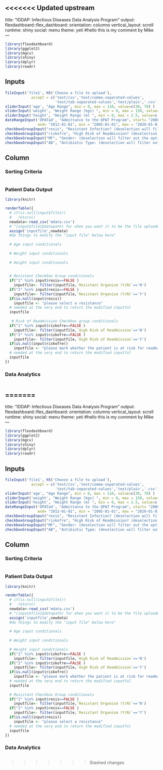 <<<<<<< Updated upstream
---
title: "IDDAP: Infectious Diseases Data Analysis Program"
output: 
  flexdashboard::flex_dashboard:
    orientation: columns
    vertical_layout: scroll
    runtime: shiny
    social: menu
    theme: yeti
#hello this is my comment by Mike
---
```r
library(flexdashboard)
library(ggplot2)
library(mgcv)
library(shiny)
library(dplyr)
library(readr)
```


Inputs {.sidebar data-width=350}
-----------------------------------------------------------------------

```r
fileInput('file1', h5('Choose a file to upload'),
            accept = c('text/csv','text/comma-separated-values',
                       'text/tab-separated-values','text/plain','.csv','.tsv'))
sliderInput('age', "Age Range", min = 0, max = 110, value=c(30, 70) )
sliderInput('weight', "Weight Range (kgs) ", min = 0, max = 150, value=c(30, 70) )
sliderInput('height', "Height Range (m) ", min = 0, max = 2.5, value=c(1, 2) )
dateRangeInput('OPATad', "Admittance to the OPAT Program", start= "2008-01-01", 
               end= "2012-01-01", min = "2005-01-01", max = "2020-01-01",startview="year")
checkboxGroupInput("resis", "Resistant Infection? (deselection will filter out the option)", choices= c("Yes"=1, "No"=2), selected = c(1,2))
checkboxGroupInput("riskofre", "High Risk of Readmission? (deselection will filter out the option)", choices= c("Yes"=1, "No"=2), selected = c(1,2))
checkboxGroupInput("MF", "Gender: (deselection will filter out the option)", choices= c("Male", "Female"), selected = c("Male", "Female"))
checkboxGroupInput("AB", "Antibiotic Type: (deselection will filter out the option)", choices= c("Erythromycin", "Lymecycline", "Norfloxacin", "Ciprofloxacin", "Amoxicillin", 	"Gentamicin","Phenoxymethylpenicillin", "Other"), selected = c("Erythromycin", "Lymecycline", "Norfloxacin", "Ciprofloxacin", "Amoxicillin", 	"Gentamicin","Phenoxymethylpenicillin", "Other"))

```

Column {data-width=250}
-----------------------------------------------------------------------
### Sorting Criteria {data-height=100}
```r

```
### Patient Data Output {data-height=500}

```r
library(knitr)

renderTable({
  # if(is.null(input$file1))
  #   return()
  newdata<-read_csv('mdata.csv')
  # ^(input$file1$datapath) for when you want it to be the file uploaded
  assign('inputfile',newdata)
  #do things to modify the "input file" below here"
  
  # Age input conditionals
  
  # Weight input conditionals
  
  # Height input conditionals
  
  
  # Resistant Checkbox Group conditionals
  if("1" %in% input$resis==FALSE )
    inputfile<- filter(inputfile,`Resistant Organism (Y/N)`=='N')
  if("2" %in% input$resis==FALSE )
    inputfile<- filter(inputfile,`Resistant Organism (Y/N)`=='Y')
  if(is.null(input$resis))
    inputfile <- "please select a resistance"
  # needed at the very end to return the modified inputful
  inputfile
  
   # Risk of Readmission Checkbox group conditionals
  if("1" %in% input$riskofre==FALSE )
    inputfile<- filter(inputfile,`High Risk of Readmission`=='N')
  if("2" %in% input$riskofre==FALSE )
    inputfile<- filter(inputfile,`High Risk of Readmission`=='Y')
  if(is.null(input$riskofre))
    inputfile <- "please mark whether the patient is at risk for readmission"
  # needed at the very end to return the modified inputful
  inputfile
})
```

### Data Analytics  {data-height=200}

```r

```

=======
---
title: "IDDAP: Infectious Diseases Data Analysis Program"
output: 
  flexdashboard::flex_dashboard:
    orientation: columns
    vertical_layout: scroll
    runtime: shiny
    social: menu
    theme: yeti
#hello this is my comment by Mike
---
```r
library(flexdashboard)
library(ggplot2)
library(mgcv)
library(shiny)
library(dplyr)
library(readr)
```


Inputs {.sidebar data-width=350}
-----------------------------------------------------------------------

```r
fileInput('file1', h5('Choose a file to upload'),
            accept = c('text/csv','text/comma-separated-values',
                       'text/tab-separated-values','text/plain','.csv','.tsv'))
sliderInput('age', "Age Range", min = 0, max = 110, value=c(30, 70) )
sliderInput('weight', "Weight Range (kgs) ", min = 0, max = 150, value=c(30, 70) )
sliderInput('height', "Height Range (m) ", min = 0, max = 2.5, value=c(1, 2) )
dateRangeInput('OPATad', "Admittance to the OPAT Program", start= "2008-01-01", 
               end= "2012-01-01", min = "2005-01-01", max = "2020-01-01",startview="year")
checkboxGroupInput("resis", "Resistant Infection? (deselection will filter out the option)", choices= c("Yes"=1, "No"=2), selected = c(1,2))
checkboxGroupInput("riskofre", "High Risk of Readmission? (deselection will filter out the option)", choices= c("Yes"=1, "No"=2), selected = c(1,2))
checkboxGroupInput("MF", "Gender: (deselection will filter out the option)", choices= c("Male", "Female"), selected = c("Male", "Female"))
checkboxGroupInput("AB", "Antibiotic Type: (deselection will filter out the option)", choices= c("Erythromycin", "Lymecycline", "Norfloxacin", "Ciprofloxacin", "Amoxicillin", 	"Gentamicin","Phenoxymethylpenicillin", "Other"), selected = c("Erythromycin", "Lymecycline", "Norfloxacin", "Ciprofloxacin", "Amoxicillin", 	"Gentamicin","Phenoxymethylpenicillin", "Other"))

```

Column {data-width=250}
-----------------------------------------------------------------------
### Sorting Criteria {data-height=100}
```r

```
### Patient Data Output {data-height=500}

```r
library(knitr)

renderTable({
  # if(is.null(input$file1))
  #   return()
  newdata<-read_csv('mdata.csv')
  # ^(input$file1$datapath) for when you want it to be the file uploaded
  assign('inputfile',newdata)
  #do things to modify the "input file" below here"
  
  # Age input conditionals
  
  # Weight input conditionals
  
  # Height input conditionals
  if("1" %in% input$riskofre==FALSE )
    inputfile<- filter(inputfile,`High Risk of Readmission`=='N')
  if("2" %in% input$riskofre==FALSE )
    inputfile<- filter(inputfile,`High Risk of Readmission`=='Y')
  if(is.null(input$riskofre))
    inputfile <- "please mark whether the patient is at risk for readmission"
  # needed at the very end to return the modified inputful
  inputfile
  
  # Resistant Checkbox Group conditionals
  if("1" %in% input$resis==FALSE )
    inputfile<- filter(inputfile,`Resistant Organism (Y/N)`=='N')
  if("2" %in% input$resis==FALSE )
    inputfile<- filter(inputfile,`Resistant Organism (Y/N)`=='Y')
  if(is.null(input$resis))
    inputfile <- "please select a resistance"
  # needed at the very end to return the modified inputful
  inputfile
})
```

### Data Analytics  {data-height=200}

```r

```

>>>>>>> Stashed changes
